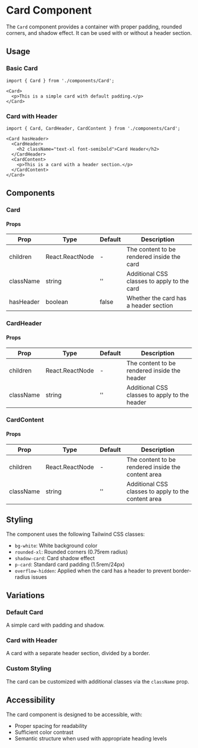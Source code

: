 # Card Component

The `Card` component provides a container with proper padding, rounded corners, and shadow effect. It can be used with or without a header section.

## Usage

### Basic Card

```tsx
import { Card } from './components/Card';

<Card>
  <p>This is a simple card with default padding.</p>
</Card>
```

### Card with Header

```tsx
import { Card, CardHeader, CardContent } from './components/Card';

<Card hasHeader>
  <CardHeader>
    <h2 className="text-xl font-semibold">Card Header</h2>
  </CardHeader>
  <CardContent>
    <p>This is a card with a header section.</p>
  </CardContent>
</Card>
```

## Components

### Card

#### Props

| Prop       | Type            | Default | Description                                |
|------------|----------------|--------|--------------------------------------------|
| children   | React.ReactNode | -      | The content to be rendered inside the card |
| className  | string         | ''     | Additional CSS classes to apply to the card |
| hasHeader  | boolean        | false  | Whether the card has a header section       |

### CardHeader

#### Props

| Prop       | Type            | Default | Description                                |
|------------|----------------|--------|--------------------------------------------|
| children   | React.ReactNode | -      | The content to be rendered inside the header |
| className  | string         | ''     | Additional CSS classes to apply to the header |

### CardContent

#### Props

| Prop       | Type            | Default | Description                                |
|------------|----------------|--------|--------------------------------------------|
| children   | React.ReactNode | -      | The content to be rendered inside the content area |
| className  | string         | ''     | Additional CSS classes to apply to the content area |

## Styling

The component uses the following Tailwind CSS classes:

- `bg-white`: White background color
- `rounded-xl`: Rounded corners (0.75rem radius)
- `shadow-card`: Card shadow effect
- `p-card`: Standard card padding (1.5rem/24px)
- `overflow-hidden`: Applied when the card has a header to prevent border-radius issues

## Variations

### Default Card

A simple card with padding and shadow.

### Card with Header

A card with a separate header section, divided by a border.

### Custom Styling

The card can be customized with additional classes via the `className` prop.

## Accessibility

The card component is designed to be accessible, with:

- Proper spacing for readability
- Sufficient color contrast
- Semantic structure when used with appropriate heading levels 